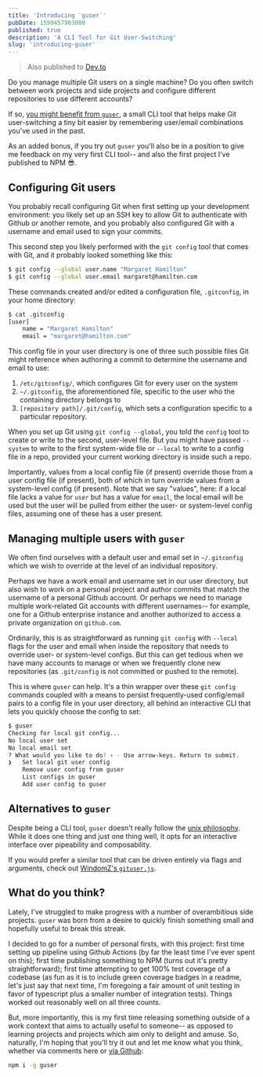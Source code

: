 ```yaml
---
title: 'Introducing `guser`'
pubDate: 1599457903000
published: true
description: 'A CLI Tool for Git User-Switching'
slug: 'introducing-guser'
---
```


> Also published to [Dev.to](https://dev.to/krnsk0/introducing-guser-a-cli-tool-for-git-user-switching-lf6)

Do you manage multiple Git users on a single machine? Do you often switch between work projects and side projects and configure different repositories to use different accounts?

If so, [you might benefit from `guser`](https://www.npmjs.com/package/guser), a small CLI tool that helps make Git user-switching a tiny bit easier by remembering user/email combinations you've used in the past.

As an added bonus, if you try out `guser` you'll also be in a position to give me feedback on my very first CLI tool-- and also the first project I've published to NPM 😎.

## Configuring Git users
You probably recall configuring Git when first setting up your development environment: you likely set up an SSH key to allow Git to authenticate with Github or another remote, and you probably also configured Git with a username and email used to sign your commits.

This second step you likely performed with the `git config` tool that comes with Git, and it probably looked something like this:

```bash
$ git config --global user.name "Margaret Hamilton"
$ git config --global user.email margaret@hamilton.com
```

These commands created and/or edited a configuration file, `.gitconfig`, in your home directory:

```bash
$ cat .gitconfig
[user]
	name = "Margaret Hamilton"
	email = "margaret@hamilton.com"
```

This config file in your user directory is one of three such possible files Git might reference when authoring a commit to determine the username and email to use:

1. `/etc/gitconfig/`, which configures Git for every user on the system
2. `~/.gitconfig`, the aforementioned file, specific to the user who the containing directory belongs to
3. `[repository path]/.git/config`, which sets a configuration specific to a particular repository.

When you set up Git using `git config --global`, you told the `config` tool to create or write to the second, user-level file. But you might have passed `--system` to write to the first system-wide file or `--local` to write to a config file in a repo, provided your current working directory is inside such a repo.

Importantly, values from a local config file (if present) override those from a user config file (if present), both of which in turn override values from a system-level config (if present). Note that we say "values", here: if a local file lacks a value for `user` but has a value for `email`, the local email will be used but the user will be pulled from either the user- or system-level config files, assuming one of these has a user present.


## Managing multiple users with `guser`
We often find ourselves with a default user and email set in `~/.gitconfig` which we wish to override at the level of an individual repository.

Perhaps we have a work email and username set in our user directory, but also wish to work on a personal project and author commits that match the username of a personal Github account. Or perhaps we need to manage multiple work-related Git accounts with different usernames-- for example, one for a Github enterprise instance and another authorized to access a private organization on `github.com`.

Ordinarily, this is as straightforward as running `git config` with `--local` flags for the user and email when inside the repository that needs to override user- or system-level configs. But this can get tedious when we have many accounts to manage or when we frequently clone new repositories (as `.git/config` is not committed or pushed to the remote).

This is where `guser` can help. It's a thin wrapper over these `git config` commands coupled with a means to persist frequently-used config/email pairs to a config file in your user directory, all behind an interactive CLI that lets you quickly choose the config to set:

```bash
$ guser
Checking for local git config...
No local user set
No local email set
? What would you like to do? › - Use arrow-keys. Return to submit.
❯   Set local git user config
    Remove user config from guser
    List configs in guser
    Add user config to guser
```

## Alternatives to `guser`

Despite being a CLI tool, `guser` doesn't really follow the [unix philosophy](https://en.wikipedia.org/wiki/Unix_philosophy#:~:text=The%20Unix%20philosophy%20is%20documented,%2C%20as%20yet%20unknown%2C%20program.). While it does one thing and just one thing well, it opts for an interactive interface over pipeability and composability.

If you would prefer a similar tool that can be driven entirely via flags and arguments, check out [WindomZ's `gituser.js`](https://github.com/WindomZ/gituser.js).

## What do you think?
Lately, I've struggled to make progress with a number of overambitious side projects. `guser` was born from a desire to quickly finish something small and hopefully useful to break this streak.

I decided to go for a number of personal firsts, with this project: first time setting up  pipeline using Github Actions (by far the least time I've ever spent on this); first time publishing something to NPM (turns out it's pretty straightforward); first time attempting to get 100% test coverage of a codebase (as fun as it is to include green coverage badges in a readme, let's just say that next time, I'm foregoing a fair amount of unit testing in favor of typescript plus a smaller number of integration tests). Things worked out reasonably well on all three counts.

But, more importantly, this is my first time releasing something outside of a work context that aims to actually useful to someone-- as opposed to learning projects and projects which aim only to delight and amuse. So, naturally, I'm hoping that you'll try it out and let me know what you think, whether via comments here or [via Github](https://github.com/krnsk0/guser):

```bash
npm i -g guser
```
